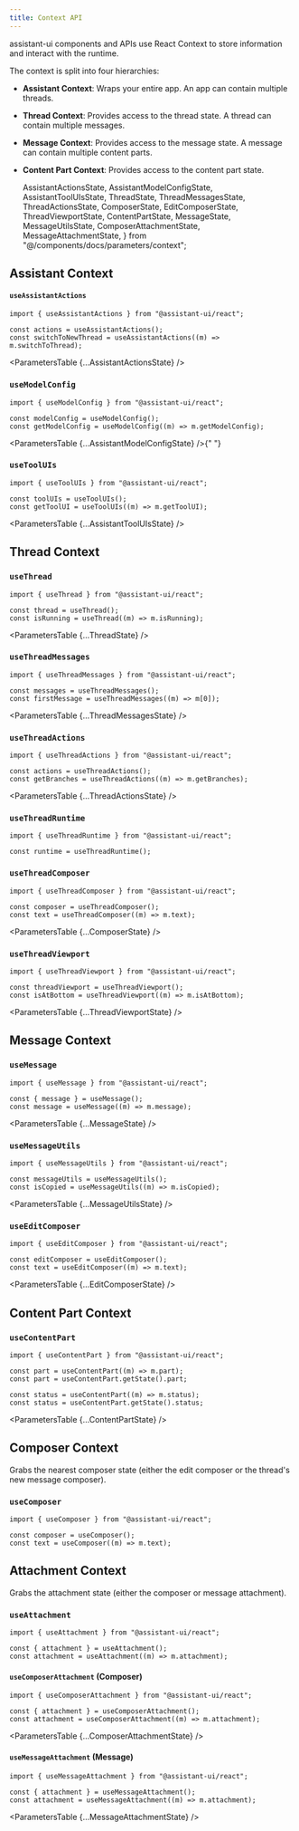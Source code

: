 ```yaml
---
title: Context API
---
```


assistant-ui components and APIs use React Context to store information and interact with the runtime.

The context is split into four hierarchies:

- **Assistant Context**: Wraps your entire app. An app can contain multiple threads.
- **Thread Context**: Provides access to the thread state. A thread can contain multiple messages.
- **Message Context**: Provides access to the message state. A message can contain multiple content parts.
- **Content Part Context**: Provides access to the content part state.

  AssistantActionsState,
  AssistantModelConfigState,
  AssistantToolUIsState,
  ThreadState,
  ThreadMessagesState,
  ThreadActionsState,
  ComposerState,
  EditComposerState,
  ThreadViewportState,
  ContentPartState,
  MessageState,
  MessageUtilsState,
  ComposerAttachmentState,
  MessageAttachmentState,
} from "@/components/docs/parameters/context";

## Assistant Context

#### `useAssistantActions`

```tsx
import { useAssistantActions } from "@assistant-ui/react";

const actions = useAssistantActions();
const switchToNewThread = useAssistantActions((m) => m.switchToThread);
```

<ParametersTable {...AssistantActionsState} />

### `useModelConfig`

```tsx
import { useModelConfig } from "@assistant-ui/react";

const modelConfig = useModelConfig();
const getModelConfig = useModelConfig((m) => m.getModelConfig);
```

<ParametersTable {...AssistantModelConfigState} />{" "}

### `useToolUIs`

```tsx
import { useToolUIs } from "@assistant-ui/react";

const toolUIs = useToolUIs();
const getToolUI = useToolUIs((m) => m.getToolUI);
```

<ParametersTable {...AssistantToolUIsState} />

## Thread Context

### `useThread`

```tsx
import { useThread } from "@assistant-ui/react";

const thread = useThread();
const isRunning = useThread((m) => m.isRunning);
```

<ParametersTable {...ThreadState} />

### `useThreadMessages`

```tsx
import { useThreadMessages } from "@assistant-ui/react";

const messages = useThreadMessages();
const firstMessage = useThreadMessages((m) => m[0]);
```

<ParametersTable {...ThreadMessagesState} />

### `useThreadActions`

```tsx
import { useThreadActions } from "@assistant-ui/react";

const actions = useThreadActions();
const getBranches = useThreadActions((m) => m.getBranches);
```

<ParametersTable {...ThreadActionsState} />

### `useThreadRuntime`

```tsx
import { useThreadRuntime } from "@assistant-ui/react";

const runtime = useThreadRuntime();
```

### `useThreadComposer`

```tsx
import { useThreadComposer } from "@assistant-ui/react";

const composer = useThreadComposer();
const text = useThreadComposer((m) => m.text);
```

<ParametersTable {...ComposerState} />

### `useThreadViewport`

```tsx
import { useThreadViewport } from "@assistant-ui/react";

const threadViewport = useThreadViewport();
const isAtBottom = useThreadViewport((m) => m.isAtBottom);
```

<ParametersTable {...ThreadViewportState} />

## Message Context

### `useMessage`

```tsx
import { useMessage } from "@assistant-ui/react";

const { message } = useMessage();
const message = useMessage((m) => m.message);
```

<ParametersTable {...MessageState} />

### `useMessageUtils`

```tsx
import { useMessageUtils } from "@assistant-ui/react";

const messageUtils = useMessageUtils();
const isCopied = useMessageUtils((m) => m.isCopied);
```

<ParametersTable {...MessageUtilsState} />

### `useEditComposer`

```tsx
import { useEditComposer } from "@assistant-ui/react";

const editComposer = useEditComposer();
const text = useEditComposer((m) => m.text);
```

<ParametersTable {...EditComposerState} />

## Content Part Context

### `useContentPart`

```tsx
import { useContentPart } from "@assistant-ui/react";

const part = useContentPart((m) => m.part);
const part = useContentPart.getState().part;

const status = useContentPart((m) => m.status);
const status = useContentPart.getState().status;
```

<ParametersTable {...ContentPartState} />

## Composer Context

Grabs the nearest composer state (either the edit composer or the thread's new message composer).

### `useComposer`

```tsx
import { useComposer } from "@assistant-ui/react";

const composer = useComposer();
const text = useComposer((m) => m.text);
```

## Attachment Context

Grabs the attachment state (either the composer or message attachment).

### `useAttachment`

```tsx
import { useAttachment } from "@assistant-ui/react";

const { attachment } = useAttachment();
const attachment = useAttachment((m) => m.attachment);
```

#### `useComposerAttachment` (Composer)

```tsx
import { useComposerAttachment } from "@assistant-ui/react";

const { attachment } = useComposerAttachment();
const attachment = useComposerAttachment((m) => m.attachment);
```

<ParametersTable {...ComposerAttachmentState} />

#### `useMessageAttachment` (Message)

```tsx
import { useMessageAttachment } from "@assistant-ui/react";

const { attachment } = useMessageAttachment();
const attachment = useMessageAttachment((m) => m.attachment);
```

<ParametersTable {...MessageAttachmentState} />
